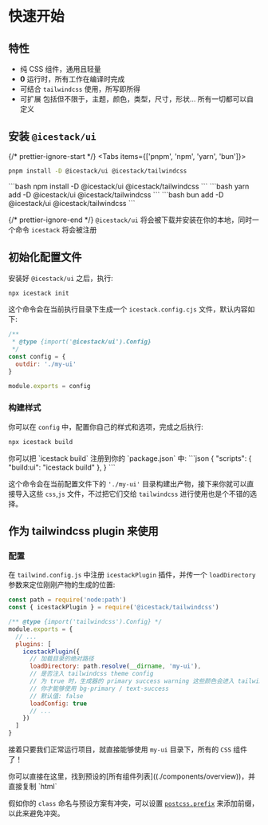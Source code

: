 
# 快速开始

## 特性

- 纯 CSS 组件，通用且轻量
- **0** 运行时，所有工作在编译时完成
- 可结合 `tailwindcss` 使用，所写即所得
- 可扩展 包括但不限于，主题，颜色，类型，尺寸，形状... 所有一切都可以自定义

## 安装 `@icestack/ui`

{/* prettier-ignore-start */}
<Tabs items={['pnpm', 'npm', 'yarn', 'bun']}>
  <Tab>
```bash 
pnpm install -D @icestack/ui @icestack/tailwindcss
```
</Tab>
  <Tab>
```bash
npm install -D @icestack/ui @icestack/tailwindcss
```
</Tab>
  <Tab>
```bash 
yarn add -D @icestack/ui @icestack/tailwindcss
```
</Tab>
  <Tab>
```bash 
bun add -D @icestack/ui @icestack/tailwindcss
```
</Tab>
</Tabs>

{/* prettier-ignore-end */}
`@icestack/ui` 将会被下载并安装在你的本地，同时一个命令 `icestack` 将会被注册

## 初始化配置文件

安装好 `@icestack/ui` 之后，执行:

```bash
npx icestack init
```

这个命令会在当前执行目录下生成一个 `icestack.config.cjs` 文件，默认内容如下:

```js filename="icestack.config.cjs"
/**
 * @type {import('@icestack/ui').Config}
 */
const config = {
  outdir: './my-ui'
}

module.exports = config
```

### 构建样式

你可以在 `config` 中，配置你自己的样式和选项，完成之后执行:

```bash
npx icestack build
```

<Callout type="info">
你可以把 `icestack build` 注册到你的 `package.json` 中:
```json
{
   "scripts": {
    "build:ui": "icestack build"
  },
}
```
</Callout>

这个命令会在当前配置文件下的 `'./my-ui'` 目录构建出产物，接下来你就可以直接导入这些 `css`,`js` 文件，不过把它们交给 `tailwindcss` 进行使用也是个不错的选择。

## 作为 tailwindcss plugin 来使用

### 配置

在 `tailwind.config.js` 中注册 `icestackPlugin` 插件，并传一个 `loadDirectory` 参数来定位刚刚产物的生成的位置:

```js filename="tailwind.config.js"
const path = require('node:path')
const { icestackPlugin } = require('@icestack/tailwindcss')

/** @type {import('tailwindcss').Config} */
module.exports = {
  // ...
  plugins: [
    icestackPlugin({
      // 加载目录的绝对路径
      loadDirectory: path.resolve(__dirname, 'my-ui'),
      // 是否注入 tailwindcss theme config
      // 为 true 时，生成器的 primary success warning 这些颜色会进入 tailwindcss.theme.extend 配置
      // 你才能够使用 bg-primary / text-success
      // 默认值: false
      loadConfig: true
      // ...
    })
  ]
}
```

接着只要我们正常运行项目，就直接能够使用 `my-ui` 目录下，所有的 `CSS` 组件了！

<Callout type="info">
你可以直接在这里，找到预设的[所有组件列表]((./components/overview))，并直接复制 `html`

假如你的 `class` 命名与预设方案有冲突，可以设置 [`postcss.prefix`](/config/postcss#postcssprefix) 来添加前缀，以此来避免冲突。
</Callout>

